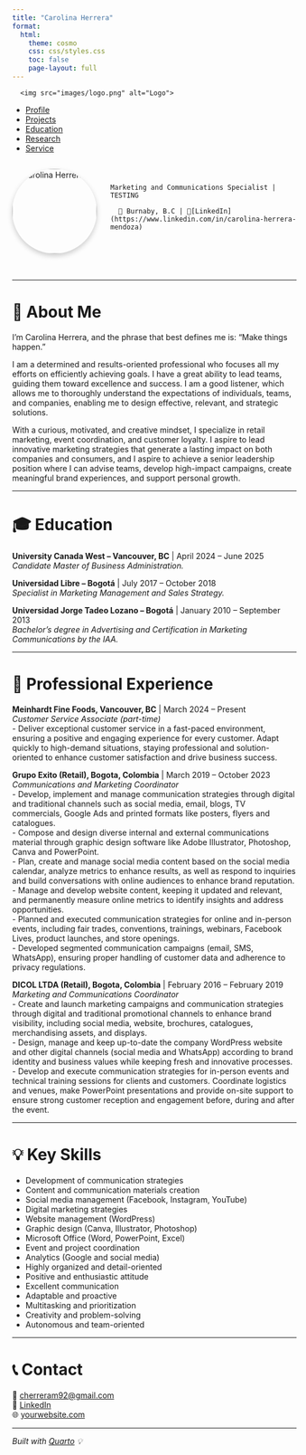 ```yaml
---
title: "Carolina Herrera"
format:
  html:
    theme: cosmo
    css: css/styles.css
    toc: false
    page-layout: full
---
```

<!-- ===== Hero/Navigation bar ===== -->
<div>
<nav class="navbar">
  <div class="navbar-logo">
      <img src="images/logo.png" alt="Logo">
  </div>
  <ul class="navbar-menu">
    <li><a href="#" class="active">Profile</a></li>
    <li><a href="#">Projects</a></li>
    <li><a href="#">Education</a></li>
    <li><a href="#">Research</a></li>
    <li><a href="#">Service</a></li>
  </ul>
</nav>
</div>
<!-- ===== Hero/Header with Headshot ===== -->
<div class="level1" style="display: flex; align-items: center; gap: 1.5rem; margin-bottom: 2rem;">
  <img src="images/headshot.jpg" alt="Carolina Herrera" style="border-radius: 50%; width: 150px; height: 150px; object-fit: cover; box-shadow: 0 4px 10px rgba(0,0,0,0.2);" />
  

    Marketing and Communications Specialist | TESTING
   
      📍 Burnaby, B.C | 💼[LinkedIn](https://www.linkedin.com/in/carolina-herrera-mendoza)
      



</div>

---


# 👋 About Me

I'm Carolina Herrera, and the phrase that best defines me is: "Make things happen."

I am a determined and results-oriented professional who focuses all my efforts on efficiently achieving goals. I have a great ability to lead teams, guiding them toward excellence and success. I am a good listener, which allows me to thoroughly understand the expectations of individuals, teams, and companies, enabling me to design effective, relevant, and strategic solutions.

With a curious, motivated, and creative mindset, I specialize in retail marketing, event coordination, and customer loyalty. I aspire to lead innovative marketing strategies that generate a lasting impact on both companies and consumers, and I aspire to achieve a senior leadership position where I can advise teams, develop high-impact campaigns, create meaningful brand experiences, and support personal growth.


---

# 🎓 Education


**University Canada West – Vancouver, BC** | April 2024 – June 2025  
*Candidate Master of Business Administration.*

**Universidad Libre – Bogotá** | July 2017 – October 2018  
*Specialist in Marketing Management and Sales Strategy.*

**Universidad Jorge Tadeo Lozano – Bogotá** | January 2010 – September 2013  
*Bachelor’s degree in Advertising and Certification in Marketing Communications by the IAA.*



---

# 💼 Professional Experience

**Meinhardt Fine Foods, Vancouver, BC** | March 2024 – Present  
*Customer Service Associate (part-time)*  
- Deliver exceptional customer service in a fast-paced environment, ensuring a positive and engaging experience for every customer. Adapt quickly to high-demand situations, staying professional and solution-oriented to enhance customer satisfaction and drive business success.

**Grupo Exito (Retail), Bogota, Colombia** | March 2019 – October 2023  
*Communications and Marketing Coordinator*  
- Develop, implement and manage communication strategies through digital and traditional channels such as social media, email, blogs, TV commercials, Google Ads and printed formats like posters, flyers and catalogues.  
- Compose and design diverse internal and external communications material through graphic design software like Adobe Illustrator, Photoshop, Canva and PowerPoint.  
- Plan, create and manage social media content based on the social media calendar, analyze metrics to enhance results, as well as respond to inquiries and build conversations with online audiences to enhance brand reputation.  
- Manage and develop website content, keeping it updated and relevant, and permanently measure online metrics to identify insights and address opportunities.  
- Planned and executed communication strategies for online and in-person events, including fair trades, conventions, trainings, webinars, Facebook Lives, product launches, and store openings.  
- Developed segmented communication campaigns (email, SMS, WhatsApp), ensuring proper handling of customer data and adherence to privacy regulations.  

**DICOL LTDA (Retail), Bogota, Colombia** | February 2016 – February 2019  
*Marketing and Communications Coordinator*  
- Create and launch marketing campaigns and communication strategies through digital and traditional promotional channels to enhance brand visibility, including social media, website, brochures, catalogues, merchandising assets, and displays.  
- Design, manage and keep up-to-date the company WordPress website and other digital channels (social media and WhatsApp) according to brand identity and business values while keeping fresh and innovative processes.  
- Develop and execute communication strategies for in-person events and technical training sessions for clients and customers. Coordinate logistics and venues, make PowerPoint presentations and provide on-site support to ensure strong customer reception and engagement before, during and after the event.  


---

# 💡 Key Skills

- Development of communication strategies  
- Content and communication materials creation  
- Social media management (Facebook, Instagram, YouTube)  
- Digital marketing strategies  
- Website management (WordPress)  
- Graphic design (Canva, Illustrator, Photoshop)  
- Microsoft Office (Word, PowerPoint, Excel)  
- Event and project coordination  
- Analytics (Google and social media)  
- Highly organized and detail-oriented  
- Positive and enthusiastic attitude  
- Excellent communication  
- Adaptable and proactive  
- Multitasking and prioritization  
- Creativity and problem-solving  
- Autonomous and team-oriented  


---

# 📞 Contact

📧 [cherreram92@gmail.com](mailto:cherreram92@gmail.com)  
🔗 [LinkedIn](www.linkedin.com/in/carolina-herrera-mendoza)  
🌐 [yourwebsite.com](https://yourwebsite.com)

---

*Built with [Quarto](https://quarto.org/) 💡*
